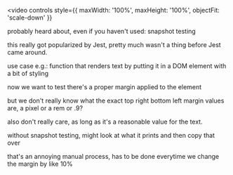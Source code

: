 

<Invert>

<video
  controls
  style={{ maxWidth: '100%', maxHeight: '100%', objectFit: 'scale-down' }}
>
  <source src={jestWithoutSnapshotTesting} type="video/webm" />
</video>

</Invert>

<Notes>

probably heard about, even if you haven't used: snapshot testing

this really got popularized by Jest, pretty much wasn't a thing before Jest came around.

use case e.g.: function that renders text by putting it in a DOM element with a bit of styling

now we want to test there's a proper margin applied to the element

but we don't really know what the exact top right bottom left margin values are, a pixel or a rem or .9?

also don't really care, as long as it's a reasonable value for the text.

without snapshot testing, might look at what it prints and then copy that over

that's an annoying manual process, has to be done everytime we change the margin by like 10%

</Notes>

